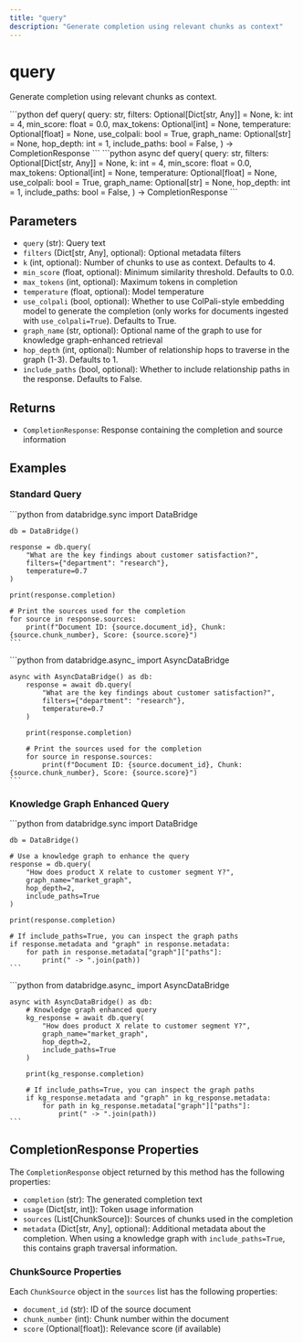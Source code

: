```yaml
---
title: "query"
description: "Generate completion using relevant chunks as context"
---
```


# query

Generate completion using relevant chunks as context.

<Tabs>
  <Tab title="Sync">
    ```python
    def query(
        query: str,
        filters: Optional[Dict[str, Any]] = None,
        k: int = 4,
        min_score: float = 0.0,
        max_tokens: Optional[int] = None,
        temperature: Optional[float] = None,
        use_colpali: bool = True,
        graph_name: Optional[str] = None,
        hop_depth: int = 1,
        include_paths: bool = False,
    ) -> CompletionResponse
    ```
  </Tab>
  <Tab title="Async">
    ```python
    async def query(
        query: str,
        filters: Optional[Dict[str, Any]] = None,
        k: int = 4,
        min_score: float = 0.0,
        max_tokens: Optional[int] = None,
        temperature: Optional[float] = None,
        use_colpali: bool = True,
        graph_name: Optional[str] = None,
        hop_depth: int = 1,
        include_paths: bool = False,
    ) -> CompletionResponse
    ```
  </Tab>
</Tabs>

## Parameters

- `query` (str): Query text
- `filters` (Dict[str, Any], optional): Optional metadata filters
- `k` (int, optional): Number of chunks to use as context. Defaults to 4.
- `min_score` (float, optional): Minimum similarity threshold. Defaults to 0.0.
- `max_tokens` (int, optional): Maximum tokens in completion
- `temperature` (float, optional): Model temperature
- `use_colpali` (bool, optional): Whether to use ColPali-style embedding model to generate the completion (only works for documents ingested with `use_colpali=True`). Defaults to True.
- `graph_name` (str, optional): Optional name of the graph to use for knowledge graph-enhanced retrieval
- `hop_depth` (int, optional): Number of relationship hops to traverse in the graph (1-3). Defaults to 1.
- `include_paths` (bool, optional): Whether to include relationship paths in the response. Defaults to False.

## Returns

- `CompletionResponse`: Response containing the completion and source information

## Examples

### Standard Query

<Tabs>
  <Tab title="Sync">
    ```python
    from databridge.sync import DataBridge
    
    db = DataBridge()
    
    response = db.query(
        "What are the key findings about customer satisfaction?",
        filters={"department": "research"},
        temperature=0.7
    )
    
    print(response.completion)
    
    # Print the sources used for the completion
    for source in response.sources:
        print(f"Document ID: {source.document_id}, Chunk: {source.chunk_number}, Score: {source.score}")
    ```
  </Tab>
  <Tab title="Async">
    ```python
    from databridge.async_ import AsyncDataBridge
    
    async with AsyncDataBridge() as db:
        response = await db.query(
            "What are the key findings about customer satisfaction?",
            filters={"department": "research"},
            temperature=0.7
        )
        
        print(response.completion)
        
        # Print the sources used for the completion
        for source in response.sources:
            print(f"Document ID: {source.document_id}, Chunk: {source.chunk_number}, Score: {source.score}")
    ```
  </Tab>
</Tabs>

### Knowledge Graph Enhanced Query

<Tabs>
  <Tab title="Sync">
    ```python
    from databridge.sync import DataBridge
    
    db = DataBridge()
    
    # Use a knowledge graph to enhance the query
    response = db.query(
        "How does product X relate to customer segment Y?",
        graph_name="market_graph",
        hop_depth=2,
        include_paths=True
    )
    
    print(response.completion)
    
    # If include_paths=True, you can inspect the graph paths
    if response.metadata and "graph" in response.metadata:
        for path in response.metadata["graph"]["paths"]:
            print(" -> ".join(path))
    ```
  </Tab>
  <Tab title="Async">
    ```python
    from databridge.async_ import AsyncDataBridge
    
    async with AsyncDataBridge() as db:
        # Knowledge graph enhanced query
        kg_response = await db.query(
            "How does product X relate to customer segment Y?",
            graph_name="market_graph",
            hop_depth=2,
            include_paths=True
        )
        
        print(kg_response.completion)
        
        # If include_paths=True, you can inspect the graph paths
        if kg_response.metadata and "graph" in kg_response.metadata:
            for path in kg_response.metadata["graph"]["paths"]:
                print(" -> ".join(path))
    ```
  </Tab>
</Tabs>

## CompletionResponse Properties

The `CompletionResponse` object returned by this method has the following properties:

- `completion` (str): The generated completion text
- `usage` (Dict[str, int]): Token usage information
- `sources` (List[ChunkSource]): Sources of chunks used in the completion
- `metadata` (Dict[str, Any], optional): Additional metadata about the completion. When using a knowledge graph with `include_paths=True`, this contains graph traversal information.

### ChunkSource Properties

Each `ChunkSource` object in the `sources` list has the following properties:

- `document_id` (str): ID of the source document
- `chunk_number` (int): Chunk number within the document
- `score` (Optional[float]): Relevance score (if available)